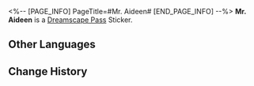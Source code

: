 <%-- [PAGE_INFO]
PageTitle=#Mr. Aideen#
[END_PAGE_INFO] --%>
{{Stub|Location information}}
{{Item Infobox
|id          = 223705
|image       = Dreamscape Pass Sticker Mr. Aideen.png
|type        = Dreamscape Pass Sticker
|type2       = Stars in the Dream Stickers
|invCategory = 
|rarity      = 4
|effect      = 
|description = Digital stickers that can be used to decorate the pages of the Dreamtour Handbook. They come in many different styles.
|source1     = [[Obtain Mr. Aideen's Planet of Festivities Collectible Card from Aideen Park]]
}}
{{Description|One advertising slogan made a lifetime of money.}}
'''Mr. Aideen''' is a [[Dreamscape Pass]] Sticker.

==Other Languages==
{{Other Languages
|en   = Mr. Aideen
|zhs  = 艾迪恩先生
|zht  = 艾迪恩先生
|ja   = エディオンさん
|ko   = Mr. 에이딘
|es   = Sr. Aideen
|fr   = Monsieur Aideen
|ru   = Господин Айден
|th   = คุณ Aideen
|vi   = Ông Aideen
|de   = Herr Aideen
|id   = Tuan Aideen
|pt   = Sr. Aideen
}}

==Change History==
{{Change History|2.1}}
